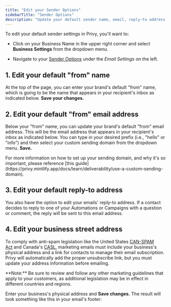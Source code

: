 ```yaml
---
title: "Edit your Sender Options"
sidebarTitle: "Sender Options"
description: "Update your default sender name, email, reply-to address, and the business address in your footer."
---
```


To edit your default sender settings in Privy, you'll want to:

* Click on your Business Name in the upper right corner and select **Business Settings** from the dropdown menu.&#x20;

* Navigate to your [Sender Options](https://dashboard.privy.com/settings/email) under the *Email Settings* on the left.



## 1. Edit your default "from" name

At the top of the page, you can enter your brand's default "from" name, which is going to be the name that appears in your recipient's inbox as indicated below. **Save your changes.**



## 2. Edit your default "from" email address

Below your "from" name, you can update your brand's default "from" email address. This will be the email address that appears in your recipient's inbox as indicated below. You can type in your desired prefix (i.e., "hello" or "info") and then select your custom sending domain from the dropdown menu. **Save.**

<Tip>
  For more information on how to set up your sending domain, and why it's so important, please reference [this guide](https://privy.mintlify.app/docs/learn/deliverability/use-a-custom-sending-domain).
</Tip>



## 3. Edit your default reply-to address

You also have the option to edit your emails' reply-to address. If a contact decides to reply to one of your Automations or Campaigns with a question or comment, the reply will be sent to this email address.

## 4. Edit your business street address

To comply with anti-spam legislation like the United States [CAN-SPAM Act](https://www.ftc.gov/business-guidance/resources/can-spam-act-compliance-guide-business) and Canada's [CASL](https://www.priv.gc.ca/en/privacy-topics/privacy-laws-in-canada/the-personal-information-protection-and-electronic-documents-act-pipeda/r_o_p/canada-s-anti-spam-legislation/casl-compliance-help-for-businesses/), marketing emails must include your business's physical address and a link for contacts to manage their email subscription. Privy will automatically add the proper unsubscribe link, but you must update your address information before emailing. 

<Warning>
  **Note:** Be sure to review and follow any other marketing guidelines that apply to your customers, as additional legislation may be in effect in different countries and regions.
</Warning>

Enter your business's physical address and **Save changes.** The result will look something like this in your email's footer: